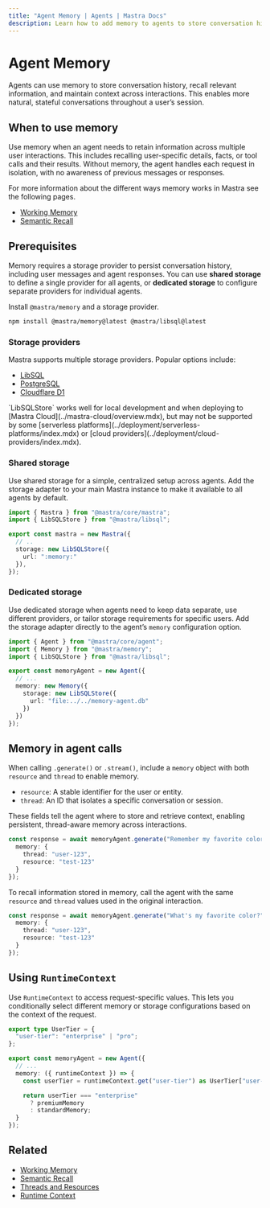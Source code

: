 ```yaml
---
title: "Agent Memory | Agents | Mastra Docs"
description: Learn how to add memory to agents to store conversation history and maintain context across interactions.
---
```



# Agent Memory

Agents can use memory to store conversation history, recall relevant information, and maintain context across interactions. This enables more natural, stateful conversations throughout a user’s session.

## When to use memory

Use memory when an agent needs to retain information across multiple user interactions. This includes recalling user-specific details, facts, or tool calls and their results. Without memory, the agent handles each request in isolation, with no awareness of previous messages or responses.

For more information about the different ways memory works in Mastra see the following pages.

- [Working Memory](../memory/working-memory.mdx)
- [Semantic Recall](../memory/semantic-recall.mdx)

## Prerequisites

Memory requires a storage provider to persist conversation history, including user messages and agent responses. You can use **shared storage** to define a single provider for all agents, or **dedicated storage** to configure separate providers for individual agents.

Install `@mastra/memory` and a storage provider.

```bash npm2yarn copy
npm install @mastra/memory@latest @mastra/libsql@latest
```

### Storage providers

Mastra supports multiple storage providers. Popular options include:

- [LibSQL](../../reference/storage/libsql.mdx)
- [PostgreSQL](../../reference/storage/postgresql.mdx)
- [Cloudflare D1](../../reference/storage/cloudflare-d1.mdx)

<Callout type="warning">
`LibSQLStore` works well for local development and when deploying to [Mastra Cloud](../mastra-cloud/overview.mdx), but may not be supported by some [serverless platforms](../deployment/serverless-platforms/index.mdx) or [cloud providers](../deployment/cloud-providers/index.mdx).
</Callout>

### Shared storage

Use shared storage for a simple, centralized setup across agents. Add the storage adapter to your main Mastra instance to make it available to all agents by default.

```typescript {6-8} filename="src/mastra/index.ts" showLineNumbers copy
import { Mastra } from "@mastra/core/mastra";
import { LibSQLStore } from "@mastra/libsql";

export const mastra = new Mastra({
  // ..
  storage: new LibSQLStore({
    url: ":memory:"
  }),
});
```

### Dedicated storage

Use dedicated storage when agents need to keep data separate, use different providers, or tailor storage requirements for specific users. Add the storage adapter directly to the agent’s `memory` configuration option.

```typescript {7-10} filename="src/mastra/agents/memory-agent.ts" showLineNumbers copy
import { Agent } from "@mastra/core/agent";
import { Memory } from "@mastra/memory";
import { LibSQLStore } from "@mastra/libsql";

export const memoryAgent = new Agent({
  // ...
  memory: new Memory({
    storage: new LibSQLStore({
      url: "file:../../memory-agent.db"
    })
  })
});
```

## Memory in agent calls

When calling `.generate()` or `.stream()`, include a `memory` object with both `resource` and `thread` to enable memory.

- `resource`: A stable identifier for the user or entity.
- `thread`: An ID that isolates a specific conversation or session.

These fields tell the agent where to store and retrieve context, enabling persistent, thread-aware memory across interactions.

```typescript {3-4}
const response = await memoryAgent.generate("Remember my favorite color is blue.", {
  memory: {
    thread: "user-123",
    resource: "test-123"
  }
});
```

To recall information stored in memory, call the agent with the same `resource` and `thread` values used in the original interaction.

```typescript {3-4}
const response = await memoryAgent.generate("What's my favorite color?", {
  memory: {
    thread: "user-123",
    resource: "test-123"
  }
});
```

## Using `RuntimeContext`

Use `RuntimeContext` to access request-specific values. This lets you conditionally select different memory or storage configurations based on the context of the request.

```typescript filename="src/mastra/agents/memory-agent.ts" showLineNumbers
export type UserTier = {
  "user-tier": "enterprise" | "pro";
};

export const memoryAgent = new Agent({
  // ...
  memory: ({ runtimeContext }) => {
    const userTier = runtimeContext.get("user-tier") as UserTier["user-tier"];

    return userTier === "enterprise"
      ? premiumMemory
      : standardMemory;
  }
});
```

## Related

- [Working Memory](../memory/working-memory.mdx)
- [Semantic Recall](../memory/semantic-recall.mdx)
- [Threads and Resources](../memory/threads-and-resources.mdx)
- [Runtime Context](../server-db/runtime-context.mdx)
